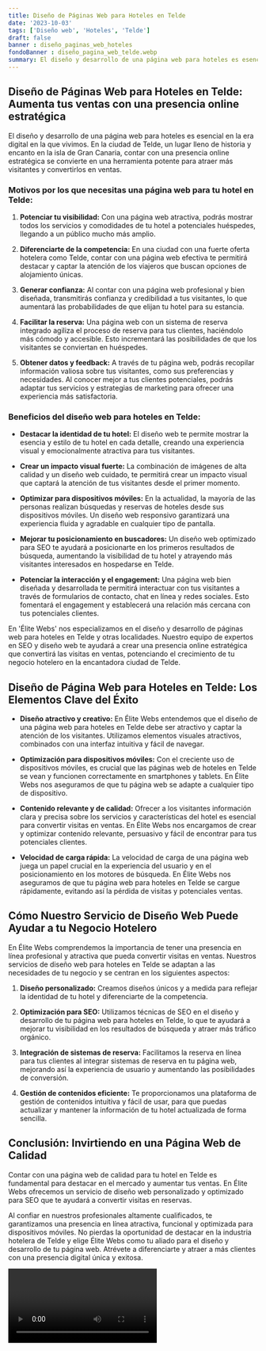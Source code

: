 ```yaml
---
title: Diseño de Páginas Web para Hoteles en Telde
date: '2023-10-03'
tags: ['Diseño web', 'Hoteles', 'Telde']
draft: false
banner : diseño_paginas_web_hoteles
fondoBanner : diseño_pagina_web_telde.webp
summary: El diseño y desarrollo de una página web para hoteles es esencial en la era digital en la que vivimos. En la ciudad de Telde, un lugar lleno de historia y encanto en la isla de Gran Canaria, contar con una presencia online estratégica se convierte en una herramienta potente para atraer más visitantes y convertirlos en ventas.
---
```


## Diseño de Páginas Web para Hoteles en Telde: Aumenta tus ventas con una presencia online estratégica

El diseño y desarrollo de una página web para hoteles es esencial en la era digital en la que vivimos. En la ciudad de Telde, un lugar lleno de historia y encanto en la isla de Gran Canaria, contar con una presencia online estratégica se convierte en una herramienta potente para atraer más visitantes y convertirlos en ventas.

### Motivos por los que necesitas una página web para tu hotel en Telde:

1. **Potenciar tu visibilidad:** Con una página web atractiva, podrás mostrar todos los servicios y comodidades de tu hotel a potenciales huéspedes, llegando a un público mucho más amplio.

2. **Diferenciarte de la competencia:** En una ciudad con una fuerte oferta hotelera como Telde, contar con una página web efectiva te permitirá destacar y captar la atención de los viajeros que buscan opciones de alojamiento únicas.

3. **Generar confianza:** Al contar con una página web profesional y bien diseñada, transmitirás confianza y credibilidad a tus visitantes, lo que aumentará las probabilidades de que elijan tu hotel para su estancia.

4. **Facilitar la reserva:** Una página web con un sistema de reserva integrado agiliza el proceso de reserva para tus clientes, haciéndolo más cómodo y accesible. Esto incrementará las posibilidades de que los visitantes se conviertan en huéspedes.

5. **Obtener datos y feedback:** A través de tu página web, podrás recopilar información valiosa sobre tus visitantes, como sus preferencias y necesidades. Al conocer mejor a tus clientes potenciales, podrás adaptar tus servicios y estrategias de marketing para ofrecer una experiencia más satisfactoria.

### Beneficios del diseño web para hoteles en Telde:

- **Destacar la identidad de tu hotel:** El diseño web te permite mostrar la esencia y estilo de tu hotel en cada detalle, creando una experiencia visual y emocionalmente atractiva para tus visitantes.

- **Crear un impacto visual fuerte:** La combinación de imágenes de alta calidad y un diseño web cuidado, te permitirá crear un impacto visual que captará la atención de tus visitantes desde el primer momento.

- **Optimizar para dispositivos móviles:** En la actualidad, la mayoría de las personas realizan búsquedas y reservas de hoteles desde sus dispositivos móviles. Un diseño web responsivo garantizará una experiencia fluida y agradable en cualquier tipo de pantalla.

- **Mejorar tu posicionamiento en buscadores:** Un diseño web optimizado para SEO te ayudará a posicionarte en los primeros resultados de búsqueda, aumentando la visibilidad de tu hotel y atrayendo más visitantes interesados en hospedarse en Telde.

- **Potenciar la interacción y el engagement:** Una página web bien diseñada y desarrollada te permitirá interactuar con tus visitantes a través de formularios de contacto, chat en línea y redes sociales. Esto fomentará el engagement y establecerá una relación más cercana con tus potenciales clientes.

En 'Élite Webs' nos especializamos en el diseño y desarrollo de páginas web para hoteles en Telde y otras localidades. Nuestro equipo de expertos en SEO y diseño web te ayudará a crear una presencia online estratégica que convertirá las visitas en ventas, potenciando el crecimiento de tu negocio hotelero en la encantadora ciudad de Telde.

<GifSeo />

<Cta />

## Diseño de Página Web para Hoteles en Telde: Los Elementos Clave del Éxito

- **Diseño atractivo y creativo:** En Élite Webs entendemos que el diseño de una página web para hoteles en Telde debe ser atractivo y captar la atención de los visitantes. Utilizamos elementos visuales atractivos, combinados con una interfaz intuitiva y fácil de navegar.

- **Optimización para dispositivos móviles:** Con el creciente uso de dispositivos móviles, es crucial que las páginas web de hoteles en Telde se vean y funcionen correctamente en smartphones y tablets. En Élite Webs nos aseguramos de que tu página web se adapte a cualquier tipo de dispositivo.

- **Contenido relevante y de calidad:** Ofrecer a los visitantes información clara y precisa sobre los servicios y características del hotel es esencial para convertir visitas en ventas. En Élite Webs nos encargamos de crear y optimizar contenido relevante, persuasivo y fácil de encontrar para tus potenciales clientes.

- **Velocidad de carga rápida:** La velocidad de carga de una página web juega un papel crucial en la experiencia del usuario y en el posicionamiento en los motores de búsqueda. En Élite Webs nos aseguramos de que tu página web para hoteles en Telde se cargue rápidamente, evitando así la pérdida de visitas y potenciales ventas.

## Cómo Nuestro Servicio de Diseño Web Puede Ayudar a tu Negocio Hotelero

En Élite Webs comprendemos la importancia de tener una presencia en línea profesional y atractiva que pueda convertir visitas en ventas. Nuestros servicios de diseño web para hoteles en Telde se adaptan a las necesidades de tu negocio y se centran en los siguientes aspectos:

1. **Diseño personalizado:** Creamos diseños únicos y a medida para reflejar la identidad de tu hotel y diferenciarte de la competencia.

2. **Optimización para SEO:** Utilizamos técnicas de SEO en el diseño y desarrollo de tu página web para hoteles en Telde, lo que te ayudará a mejorar tu visibilidad en los resultados de búsqueda y atraer más tráfico orgánico.

3. **Integración de sistemas de reserva:** Facilitamos la reserva en línea para tus clientes al integrar sistemas de reserva en tu página web, mejorando así la experiencia de usuario y aumentando las posibilidades de conversión.

4. **Gestión de contenidos eficiente:** Te proporcionamos una plataforma de gestión de contenidos intuitiva y fácil de usar, para que puedas actualizar y mantener la información de tu hotel actualizada de forma sencilla.

## Conclusión: Invirtiendo en una Página Web de Calidad

Contar con una página web de calidad para tu hotel en Telde es fundamental para destacar en el mercado y aumentar tus ventas. En Élite Webs ofrecemos un servicio de diseño web personalizado y optimizado para SEO que te ayudará a convertir visitas en reservas.

Al confiar en nuestros profesionales altamente cualificados, te garantizamos una presencia en línea atractiva, funcional y optimizada para dispositivos móviles. No pierdas la oportunidad de destacar en la industria hotelera de Telde y elige Élite Webs como tu aliado para el diseño y desarrollo de tu página web. Atrévete a diferenciarte y atraer a más clientes con una presencia digital única y exitosa.

<Video />

<CtaBot job='Hoteles' city='Telde'/>

<Gmaps query='Telde+españa+maps' />